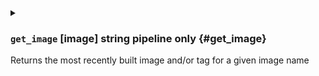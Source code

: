 

<details className="config-field -function" data-expandable="true">
<summary>

### `get_image` <span class="config-field-type">[image]</span> <span class="config-field-enum"></span> <span class="config-field-default -return">string</span> <span class="config-field-required" data-required="true">pipeline only</span>  {#get_image}

Returns the most recently built image and/or tag for a given image name

</summary>

<PartialDependency />
<PartialOnly />


</details>
